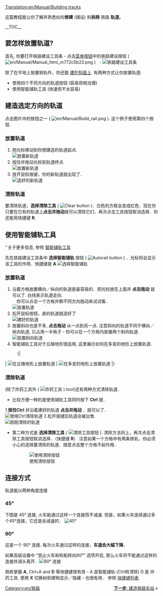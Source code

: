 [[Translation:en/Manual/Building tracks]]
{{zh/Manual/Tutorial/教程}}

<!-- for search bot mainly -->
这篇教程能让你了解并熟悉如何'''修建''' (铺设) 和'''拆除''' 铁路 '''轨道'''。

__TOC__
==要怎样放置轨道?==

首先, 你要打开铁路建设工具条 - 点击[[en/Manual/Game interface#the-menu-bar|菜单按钮]]中的铁路建设按钮 ( [[File:en/Manual/Manual html m772c5b23.png]] )　:
[[File:en/Manual/Railroad Construction.png|none|frame|铁路建设工具条]]

除了在平地上放置铁轨外，你还能 [[en/Archive/Manual/Settings/Build on slopes|建在斜面上]]. 有两种方式让你放置轨道:
* 使用四个不同方向的轨道按钮 (容易但相当慢)
* 使用智能铺轨工具 (快速但不太容易)

== 建造选定方向的轨道 ==

点击图片中的按钮之一 ( [[File:en/Manual/Build rail.png]] ). 这个例子使用第四个按钮.

=== 放置轨道 ===
#把光标移动到你想建造的轨道起点.<br/>[[File:en/Manual/Laying track 1.png|none|frame|放置新轨道]]
#按住并拖动光标到轨道终点.<br/>[[File:en/Manual/Laying track 2.png|none|frame|放置新轨道]]
#放开鼠标按键，你的新轨道就出现了．<br/>[[File:en/Manual/Laying track 3.png|none|frame|造好的新轨道]]

=== 清除轨道 === 
要清除轨道，'''选择清除工具''' ( [[File:en/Manual/Toggle clear active.png|Clear button]] )．白色的方框会变成红色．现在你只要在已有的轨道上'''点击并拖动'''就可以清除它们．再次点击工具按钮取消选择．你还能用快捷键 '''R'''．

== 使用智能铺轨工具 ==
''关于更多信息, 参照 [[en/Archive/Manual/Autorail|智能铺轨工具]]

先在铁路建设工具条中 '''选择智能铺轨''' 按钮 ( [[File:en/Manual/Build autorail.png|Autorail button]] ) ．光标将会显示该工具的作用．快捷键是 '''A'''
[[File:en/Manual/AutorailTut1.png|none|frame|选择智能铺轨]]

=== 放置轨道 ===
#沿着方格放置横向／纵向的轨道是最容易的．把光标放在上面并 '''点击拖动''' 就可以了. 白线表示轨道走向.<br/>　你可以点击一个方格并朝不同方向拖动来试试看．<br/>[[File:en/Manual/AutorailTut2.png|none|frame|放置轨道]]
#松开鼠标按钮，直的轨道就造好了<br/>[[File:en/Manual/AutorailTut3.png|none|frame|建好的轨道]]
#放置斜向也差不多, '''点击拖动''' 从一点到另一点. 注意斜向的轨道不同于横向／纵向轨道, 只占用一半格子 - 你可以在一个方格内放置两个斜向轨道.<br/>[[File:en/Manual/AutorailTut4.png|none|frame|放置斜向轨道]]
#智能铺轨工具对于丘陵地形很适用, 这里展示如何在多变的地形上放置轨道．
:{|
| [[File:en/Manual/AutorailTut5.png|none|frame|在丘陵地形上放置轨道]]
| [[File:en/Manual/AutorailTut6.png|none|frame|在多变的地形上放置轨道]]
|}
=== 清除轨道 ===
(除了炸药工具外 ( [[File:en/Manual/Clear title.png|炸药工具]] ) tool)还有两种方式清除轨道．

*比较方便一种的是使用铺轨工具同时按下 '''Ctrl''' 键．

1.'''按住Ctrl''' 并沿着建好的轨道 '''点击并拖动''' ．就可以了．<br/>
[[File:en/Manual/AutorailTut7.png|none|frame|使用Ctrl清除轨道]]
2.松开按键后轨道会被出售.<br/>
[[File:en/Manual/AutorailTut8.png|none|frame|刚刚清除的轨道]]

*第二种方式是 '''选择清除工具''' ( [[File:en/Manual/Toggle clear active.png|清除工具按钮]] ). 清除方法同上，再次点击清除工具按钮取消选择．（快捷键 '''R'''）  注意如果一个方格中有两条铁轨，你必须小心的选择要清除的轨道．随意点击整个方格不起作用．
:[[File:en/Manual/AutorailTut11.png|none|frame|使用清除按钮]]

== 连接方式 ==
轨道能以两种角度连接
===45&#176;=== 
下图是 45&#176; 连接, 火车能通过这样一个连接而不减速. 但是，如果火车连续通过多个45&#176;连接，它还是会减速的． 
[[File:en/Manual/AutorailTut9.png|frame|none|45&#176;]]

===90&#176;===
这是一个 90&#176; 连接. 每次火车通过这样的连接，'''车速会大幅下降'''．

如果高级设置中 "禁止火车和轮船转向90&#176;" 选项开启, 那么火车将不能通过这样的连接并调头离开．[[File:en/Manual/AutorailTut10.png|frame|none|90&#176; 连接]]

熟练掌握 '''A''', Ctrl+A and '''D''' 等快捷键很有效 - A 是智能铺轨 (Ctrl转清除) D 是 炸药工具. 使用 '''X''' 切换树和建物显示／隐藏 - 也很有用． 参照 [[en/Manual/Hotkeys|快捷键列表]].

<span style="float: right">[[zh/Manual/教程/建造列车车站|'''下一步''': 建造铁路车站]] &raquo;</span>

[[Category:en/铁路]]